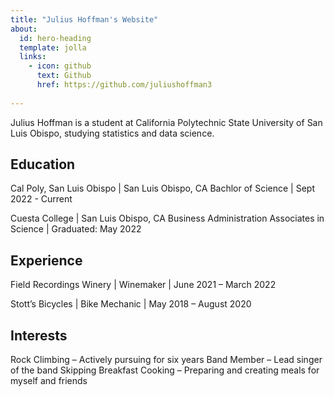 ```yaml
---
title: "Julius Hoffman's Website"
about: 
  id: hero-heading
  template: jolla
  links: 
    - icon: github
      text: Github
      href: https://github.com/juliushoffman3
  
---
```


:::{#hero-heading}

Julius Hoffman is a student at California Polytechnic State University of San Luis Obispo, studying statistics and data science. 

## Education

Cal Poly, San Luis Obispo | San Luis Obispo, CA
Bachlor of Science | Sept 2022 - Current

Cuesta College | San Luis Obispo, CA
Business Administration Associates in Science | Graduated: May 2022

## Experience

Field Recordings Winery | Winemaker | June 2021 – March 2022

Stott's Bicycles | Bike Mechanic | May 2018 – August 2020


## Interests
Rock Climbing – Actively pursuing for six years
Band Member – Lead singer of the band Skipping Breakfast
Cooking – Preparing and creating meals for myself and friends

:::
